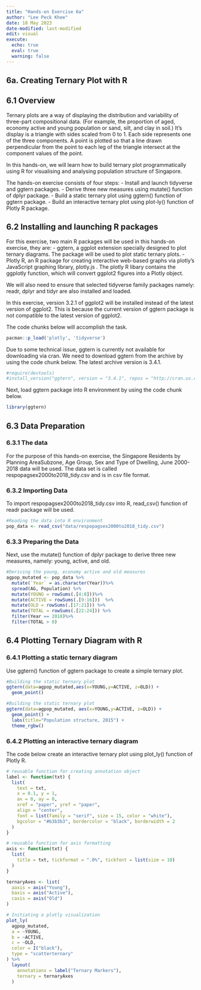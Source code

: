 ```yaml
---
title: "Hands-on Exercise 6a"
author: "Lee Peck Khee"
date: 18 May 2023
date-modified: last-modified
edit: visual
execute: 
  echo: true
  eval: true
  warning: false
---
```


## 6a. Creating Ternary Plot with R

## 6.1 Overview

Ternary plots are a way of displaying the distribution and variability of three-part compositional data. (For example, the proportion of aged, economy active and young population or sand, silt, and clay in soil.) It's display is a triangle with sides scaled from 0 to 1. Each side represents one of the three components. A point is plotted so that a line drawn perpendicular from the point to each leg of the triangle intersect at the component values of the point.

In this hands-on, we will learn how to build ternary plot programmatically using R for visualising and analysing population structure of Singapore.

The hands-on exercise consists of four steps: - Install and launch tidyverse and ggtern packages. - Derive three new measures using mutate() function of dplyr package. - Build a static ternary plot using ggtern() function of ggtern package. - Build an interactive ternary plot using plot-ly() function of Plotly R package.

## 6.2 Installing and launching R packages

For this exercise, two main R packages will be used in this hands-on exercise, they are: - ggtern, a ggplot extension specially designed to plot ternary diagrams. The package will be used to plot static ternary plots. - Plotly R, an R package for creating interactive web-based graphs via plotly's JavaScript graphing library, plotly.js . The plotly R libary contains the ggplotly function, which will convert ggplot2 figures into a Plotly object.

We will also need to ensure that selected tidyverse family packages namely: readr, dplyr and tidyr are also installed and loaded.

In this exercise, version 3.2.1 of ggplot2 will be installed instead of the latest version of ggplot2. This is because the current version of ggtern package is not compatible to the latest version of ggplot2.

The code chunks below will accomplish the task.

```r
pacman::p_load('plotly', 'tidyverse')
```

::: callout-note
Due to some technical issue, ggtern is currently not available for downloading via cran. We need to download ggtern from the archive by using the code chunk below. The latest archive version is 3.4.1.
:::

```r
#require(devtools)
#install_version("ggtern", version = "3.4.1", repos = "http://cran.us.r-project.org")
```

Next, load ggtern package into R environment by using the code chunk below.

```r
library(ggtern)
```

## 6.3 Data Preparation

### 6.3.1 The data

For the purpose of this hands-on exercise, the Singapore Residents by Planning AreaSubzone, Age Group, Sex and Type of Dwelling, June 2000-2018 data will be used. The data set is called respopagsex2000to2018_tidy.csv and is in csv file format.

### 6.3.2 Importing Data

To import respopagsex2000to2018_tidy.csv into R, read_csv() function of readr package will be used.

```r
#Reading the data into R environment
pop_data <- read_csv("data/respopagsex2000to2018_tidy.csv") 
```

### 6.3.3 Preparing the Data

Next, use the mutate() function of dplyr package to derive three new measures, namely: young, active, and old.

```r
#Deriving the young, economy active and old measures
agpop_mutated <- pop_data %>%
  mutate(`Year` = as.character(Year))%>%
  spread(AG, Population) %>%
  mutate(YOUNG = rowSums(.[4:8]))%>%
  mutate(ACTIVE = rowSums(.[9:16]))  %>%
  mutate(OLD = rowSums(.[17:21])) %>%
  mutate(TOTAL = rowSums(.[22:24])) %>%
  filter(Year == 2018)%>%
  filter(TOTAL > 0)
```

## 6.4 Plotting Ternary Diagram with R

### 6.4.1 Plotting a static ternary diagram

Use ggtern() function of ggtern package to create a simple ternary plot.

```r
#Building the static ternary plot
ggtern(data=agpop_mutated,aes(x=YOUNG,y=ACTIVE, z=OLD)) +
  geom_point()
```

```r
#Building the static ternary plot
ggtern(data=agpop_mutated, aes(x=YOUNG,y=ACTIVE, z=OLD)) +
  geom_point() +
  labs(title="Population structure, 2015") +
  theme_rgbw()
```

### 6.4.2 Plotting an interactive ternary diagram

The code below create an interactive ternary plot using plot_ly() function of Plotly R.

```r
# reusable function for creating annotation object
label <- function(txt) {
  list(
    text = txt, 
    x = 0.1, y = 1,
    ax = 0, ay = 0,
    xref = "paper", yref = "paper", 
    align = "center",
    font = list(family = "serif", size = 15, color = "white"),
    bgcolor = "#b3b3b3", bordercolor = "black", borderwidth = 2
  )
}

# reusable function for axis formatting
axis <- function(txt) {
  list(
    title = txt, tickformat = ".0%", tickfont = list(size = 10)
  )
}

ternaryAxes <- list(
  aaxis = axis("Young"), 
  baxis = axis("Active"), 
  caxis = axis("Old")
)

# Initiating a plotly visualization 
plot_ly(
  agpop_mutated, 
  a = ~YOUNG, 
  b = ~ACTIVE, 
  c = ~OLD, 
  color = I("black"), 
  type = "scatterternary"
) %>%
  layout(
    annotations = label("Ternary Markers"), 
    ternary = ternaryAxes
  )
```
